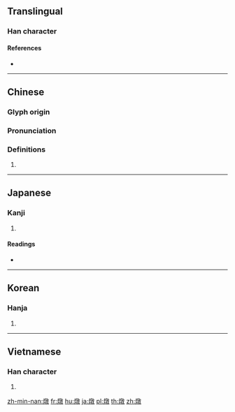 {{character info/new}}
{{also|炖}}
==Translingual==

===Han character===
{{Han char|rn=86|rad=火|as=12|sn=16|four=98840|canj=FYDK|ids=⿰火敦}}

====References====
* {{Han ref|kx=0682.150|dkj=19403|dj=1094.110|hdz=32236.060|uh=71C9|ud=29129|bh=BF4C|bd=48972}}

----

==Chinese==
{{zh-forms|s=炖}}

===Glyph origin===
{{Han etym}}

===Pronunciation===
{{zh-pron
|m=dùn
|c=dan6,deon6
|h=pfs=
|md=
|mn=tūn
|w=
|mc=y
|oc=y
|cat=v
}}

===Definitions===
{{zh-hanzi}}

# {{alt form of|炖|lang=zh}}

----

==Japanese==

===Kanji===
{{ja-kanji|grade=|rs=火12}}

# {{defn|lang=ja|sort=火12}}

====Readings====
* {{ja-readings|on=[[とん]] (ton)|kun=[[あきらか]] (akiraka)}}

----

==Korean==

===Hanja===
{{ko-hanja|hangeul=돈|eumhun=|mr=ton|y=ton}}

# {{defn|lang=ko|sort=火12}}

----

==Vietnamese==

===Han character===
{{vi-hantu|[[đôn]], [[đun]], [[đón]], [[don]], [[giôn]]|rs=火12}}

# {{defn|lang=vi|sort=火12}}

[[zh-min-nan:燉]]
[[fr:燉]]
[[hu:燉]]
[[ja:燉]]
[[pl:燉]]
[[th:燉]]
[[zh:燉]]